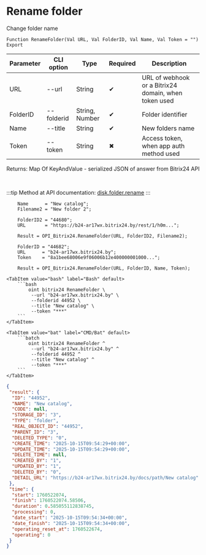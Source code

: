 ﻿---
sidebar_position: 10
description: Rename folder and other functions to work with Bitrix24 in the Open Integration Package, a free open-source integration library for 1C:Enterprise 8, OneScript and CLI
keywords: [1C, 1С, 1С:Enterprise, 1С:Enterprise 8.3, API, Integration, Services, Exchange, OneScript, CLI, Bitrix24]
---


# Rename folder
 Change folder name



`Function RenameFolder(Val URL, Val FolderID, Val Name, Val Token = "") Export`

  | Parameter | CLI option | Type | Required | Description |
  |-|-|-|-|-|
  | URL | --url | String | &#x2714; | URL of webhook or a Bitrix24 domain, when token used |
  | FolderID | --folderid | String, Number | &#x2714; | Folder identifier |
  | Name | --title | String | &#x2714; | New folders name |
  | Token | --token | String | &#x2716; | Access token, when app auth method used |

  
  Returns:  Map Of KeyAndValue - serialized JSON of answer from Bitrix24 API

<br/>

:::tip
Method at API documentation: [disk.folder.rename](https://dev.1c-bitrix.ru/rest_help/disk/folder/disk_folder_rename.php)
:::
<br/>


```bsl title="1C:Enterprise/OneScript code example"
    Name      = "New catalog";
    Filename2 = "New folder 2";

    FolderID2 = "44680";
    URL       = "https://b24-ar17wx.bitrix24.by/rest/1/h0m...";

    Result = OPI_Bitrix24.RenameFolder(URL, FolderID2, Filename2);

    FolderID = "44682";
    URL      = "b24-ar17wx.bitrix24.by";
    Token    = "8a1bee68006e9f06006b12e400000001000...";

    Result = OPI_Bitrix24.RenameFolder(URL, FolderID, Name, Token);
```
 

 <Tabs>
  
    <TabItem value="bash" label="Bash" default>
        ```bash
            oint bitrix24 RenameFolder \
             --url "b24-ar17wx.bitrix24.by" \
             --folderid 44952 \
             --title "New catalog" \
             --token "***"
        ```
    </TabItem>
  
    <TabItem value="bat" label="CMD/Bat" default>
        ```batch
            oint bitrix24 RenameFolder ^
             --url "b24-ar17wx.bitrix24.by" ^
             --folderid 44952 ^
             --title "New catalog" ^
             --token "***"
        ```
    </TabItem>
</Tabs>


```json title="Result"
{
 "result": {
  "ID": "44952",
  "NAME": "New catalog",
  "CODE": null,
  "STORAGE_ID": "3",
  "TYPE": "folder",
  "REAL_OBJECT_ID": "44952",
  "PARENT_ID": "3",
  "DELETED_TYPE": "0",
  "CREATE_TIME": "2025-10-15T09:54:29+00:00",
  "UPDATE_TIME": "2025-10-15T09:54:29+00:00",
  "DELETE_TIME": null,
  "CREATED_BY": "1",
  "UPDATED_BY": "1",
  "DELETED_BY": "0",
  "DETAIL_URL": "https://b24-ar17wx.bitrix24.by/docs/path/New catalog"
 },
 "time": {
  "start": 1760522074,
  "finish": 1760522074.58506,
  "duration": 0.585055112838745,
  "processing": 0,
  "date_start": "2025-10-15T09:54:34+00:00",
  "date_finish": "2025-10-15T09:54:34+00:00",
  "operating_reset_at": 1760522674,
  "operating": 0
 }
}
```
